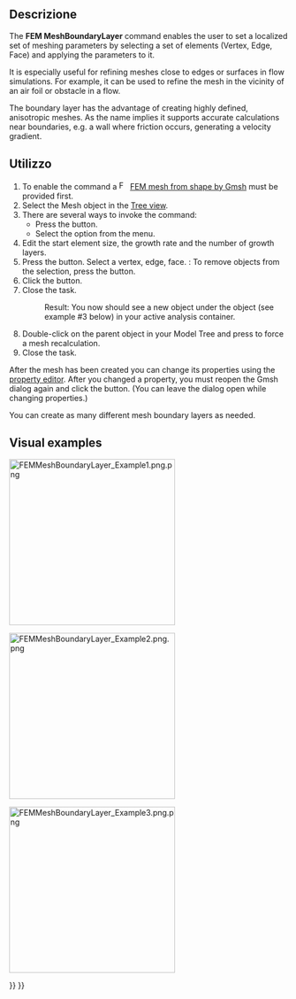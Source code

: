 <languages/>

{{Docnav/it|[[FEM_MeshGmshFromShape/it|Mesh FEM da forma con GMSH]]|[[FEM_MeshRegion/it|Regione di mesh FEM]]|[[FEM_Workbench/it|FEM]]|IconL=FEM_MeshGmshFromShape.png|IconC=Workbench_FEM.svg|IconR=FEM_MeshRegion.png}}

<div class="mw-translate-fuzzy">
{{GuiCommand/it|Name=FEM_MeshBoundaryLayer|Name/it=FEM MeshBoundaryLayer|Icon=Fem-femmesh-boundary-layer.svg|MenuLocation= Mesh → FEM Mesh boundary layer||Workbenches=[[FEM_Workbench/it|FEM]]|Shortcut=|SeeAlso=[[FEM_tutorial/it|Tutorial FEM]]}}
</div>

<span id="Description"></span>
==Descrizione==

The '''FEM MeshBoundaryLayer''' command enables the user to set a localized set of meshing parameters by selecting a set of elements (Vertex, Edge, Face) and applying the parameters to it.

It is especially useful for refining meshes close to edges or surfaces in flow simulations. For example, it can be used to refine the mesh in the vicinity of an air foil or obstacle in a flow.

The boundary layer has the advantage of creating highly defined, anisotropic meshes. As the name implies it supports accurate calculations near boundaries, e.g. a wall where friction occurs, generating a velocity gradient.

<span id="Usage"></span>
==Utilizzo==

# To enable the command a [[Image:FEM_MeshGmshFromShape.svg|16px]] [[FEM_MeshGmshFromShape|FEM mesh from shape by Gmsh]] must be provided first.
# Select the Mesh object in the [[Tree_view|Tree view]].
# There are several ways to invoke the command:
#* Press the {{Button|[[Image:FEM_MeshBoundaryLayer.svg|16px]] [[FEM_MeshBoundaryLayer|FEM mesh boundary layer]]}} button.
#* Select the {{MenuCommand|Mesh → [[Image:FEM_MeshBoundaryLayer.svg|16px]] FEM mesh boundary layer}} option from the menu.
# Edit the start element size, the growth rate and the number of growth layers.
# Press the {{Button|Add}} button. Select a vertex, edge, face. {{Version|1.1}}: To remove objects from the selection, press the {{Button|Remove}} button.
# Click the {{Button|OK}} button.
# Close the task.
#: Result: You now should see a new {{incode|FEMMeshBoundaryLayer}} object under the {{incode|FEMMeshGMSH}} object (see example #3 below) in your active analysis container.
# Double-click on the {{incode|FEMMeshGMSH}} parent object in your Model Tree and press {{Button|Apply}} to force a mesh recalculation.
# Close the task.

After the mesh has been created you can change its properties using the [[Property_editor|property editor]]. After you changed a property, you must reopen the Gmsh dialog again and click the {{Button|Apply}} button. (You can leave the dialog open while changing properties.)

You can create as many different mesh boundary layers as needed.

==Visual examples== 

[[File:FEMMeshBoundaryLayer Example1.png.png|300px]]
{{Caption|Example 1: The initial coarse FEMMeshGMSH on a 2D case}}


[[File:FEMMeshBoundaryLayer Example2.png.png|300px]]
{{Caption|Example 2: After applying a Mesh boundary layer}}

[[File:FEMMeshBoundaryLayer Example3.png.png|300px]]
{{Caption|Example 3: A simple example of the resulting Model Tree}}


{{Docnav/it|[[FEM_MeshGmshFromShape/it|Mesh FEM da forma con GMSH]]|[[FEM_MeshRegion/it|Regione di mesh FEM]]|[[FEM_Workbench/it|FEM]]|IconL=FEM_MeshGmshFromShape.png|IconC=Workbench_FEM.svg|IconR=FEM_MeshRegion.png}}

{{FEM Tools navi{{#translation:}}}}
{{Userdocnavi{{#translation:}}}}
{{clear}}